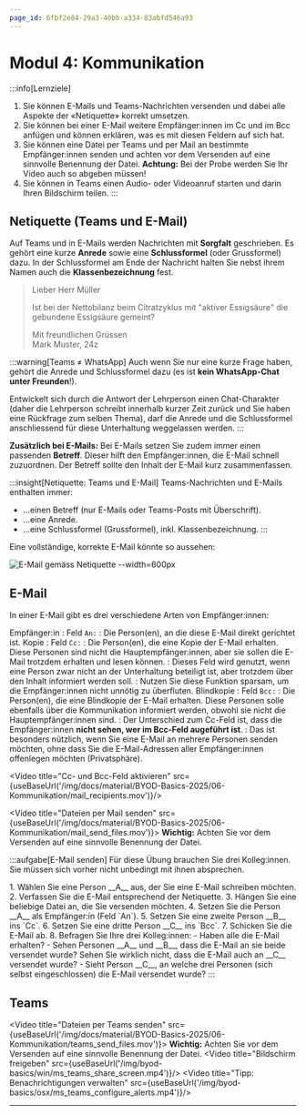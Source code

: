 ```yaml
---
page_id: 6fbf2e84-29a3-40bb-a334-83abfd546a93
---
```



# Modul 4: Kommunikation
:::info[Lernziele]
1. Sie können E-Mails und Teams-Nachrichten versenden und dabei alle Aspekte der «Netiquette» korrekt umsetzen.
2. Sie können bei einer E-Mail weitere Empfänger:innen im Cc und im Bcc anfügen und können erklären, was es mit diesen Feldern auf sich hat.
4. Sie können eine Datei per Teams und per Mail an bestimmte Empfänger:innen senden und achten vor dem Versenden auf eine sinnvolle Benennung der Datei. **Achtung:** Bei der Probe werden Sie Ihr Video auch so abgeben müssen!
5. Sie können in Teams einen Audio- oder Videoanruf starten und darin Ihren Bildschirm teilen.
:::

## Netiquette (Teams und E-Mail)
Auf Teams und in E-Mails werden Nachrichten mit **Sorgfalt** geschrieben. Es gehört eine kurze **Anrede** sowie eine **Schlussformel** (oder Grussformel) dazu. In der Schlussformel am Ende der Nachricht halten Sie nebst ihrem Namen auch die **Klassenbezeichnung** fest.

> Lieber Herr Müller
>
> Ist bei der Nettobilanz beim Citratzyklus mit "aktiver Essigsäure" die gebundene Essigsäure gemeint?
>
> Mit freundlichen Grüssen\
> Mark Muster, 24z

:::warning[Teams ≠ WhatsApp]
Auch wenn Sie nur eine kurze Frage haben, gehört die Anrede und Schlussformel dazu (es ist **kein WhatsApp-Chat unter Freunden**!).

Entwickelt sich durch die Antwort der Lehrperson einen Chat-Charakter (daher die Lehrperson schreibt innerhalb kurzer Zeit zurück und Sie haben eine Rückfrage zum selben Thema), darf die Anrede und die Schlussformel anschliessend für diese Unterhaltung weggelassen werden.
:::

**Zusätzlich bei E-Mails:** Bei E-Mails setzen Sie zudem immer einen passenden **Betreff**. Dieser hilft den Empfänger:innen, die E-Mail schnell zuzuordnen. Der Betreff sollte den Inhalt der E-Mail kurz zusammenfassen.

:::insight[Netiquette: Teams und E-Mail]
Teams-Nachrichten und E-Mails enthalten immer:
- …einen Betreff (nur E-Mails oder Teams-Posts mit Überschrift).
- …eine Anrede.
- …eine Schlussformel (Grussformel), inkl. Klassenbezeichnung.
:::

Eine vollständige, korrekte E-Mail könnte so aussehen:

![E-Mail gemäss Netiquette --width=600px](img/Kommunikation/complete_email.png)

## E-Mail
In einer E-Mail gibt es drei verschiedene Arten von Empfänger:innen:

Empfänger:in
: Feld `An:`
: Die Person(en), an die diese E-Mail direkt gerichtet ist. 
Kopie
: Feld `Cc:`
: Die Person(en), die eine Kopie der E-Mail erhalten. Diese Personen sind nicht die Hauptempfänger:innen, aber sie sollen die E-Mail trotzdem erhalten und lesen können.
: Dieses Feld wird genutzt, wenn eine Person zwar nicht an der Unterhaltung beteiligt ist, aber trotzdem über den Inhalt informiert werden soll.
: Nutzen Sie diese Funktion sparsam, um die Empfänger:innen nicht unnötig zu überfluten.
Blindkopie
: Feld `Bcc:`
: Die Person(en), die eine Blindkopie der E-Mail erhalten. Diese Personen solle ebenfalls über die Kommunikation informiert werden, obwohl sie nicht die Hauptempfänger:innen sind.
: Der Unterschied zum Cc-Feld ist, dass die Empfänger:innen **nicht sehen, wer im Bcc-Feld augeführt ist**.
: Das ist besonders nützlich, wenn Sie eine E-Mail an mehrere Personen senden möchten, ohne dass Sie die E-Mail-Adressen aller Empfänger:innen offenlegen möchten (Privatsphäre).

<Video title="Cc- und Bcc-Feld aktivieren" src={useBaseUrl('/img/docs/material/BYOD-Basics-2025/06-Kommunikation/mail_recipients.mov')}/>


<Video title="Dateien per Mail senden" src={useBaseUrl('/img/docs/material/BYOD-Basics-2025/06-Kommunikation/mail_send_files.mov')}>
    **Wichtig:** Achten Sie vor dem Versenden auf eine sinnvolle Benennung der Datei.
</Video>

:::aufgabe[E-Mail senden]
Für diese Übung brauchen Sie drei Kolleg:innen. Sie müssen sich vorher nicht unbedingt mit ihnen absprechen.

<ProgressState id="f6ca8d1c-b4a5-4cc0-81d3-f1f386302185">
1. Wählen Sie eine Person __A__ aus, der Sie eine E-Mail schreiben möchten.
2. Verfassen Sie die E-Mail entsprechend der Netiquette.
3. Hängen Sie eine beliebige Datei an, die Sie versenden möchten.
4. Setzen Sie die Person __A__ als Empfänger:in (Feld `An`).
5. Setzen Sie eine zweite Person __B__ ins `Cc`.
6. Setzen Sie eine dritte Person __C__ ins `Bcc`.
7. Schicken Sie die E-Mail ab.
8. Befragen Sie Ihre drei Kolleg:innen:
    - Haben alle die E-Mail erhalten?
    - Sehen Personen __A__ und __B__, dass die E-Mail an sie beide versendet wurde? Sehen Sie wirklich nicht, dass die E-Mail auch an __C__ versendet wurde?
    - Sieht Person __C__, an welche drei Personen (sich selbst eingeschlossen) die E-Mail versendet wurde?
</ProgressState> 
:::

## Teams
<Video title="Dateien per Teams senden" src={useBaseUrl('/img/docs/material/BYOD-Basics-2025/06-Kommunikation/teams_send_files.mov')}>
    **Wichtig:** Achten Sie vor dem Versenden auf eine sinnvolle Benennung der Datei.
</Video>
<Video title="Bildschirm freigeben" src={useBaseUrl('/img/byod-basics/win/ms_teams_share_screen.mp4')}/>
<Video title="Tipp: Benachrichtigungen verwalten" src={useBaseUrl('/img/byod-basics/osx/ms_teams_configure_alerts.mp4')}/>

---